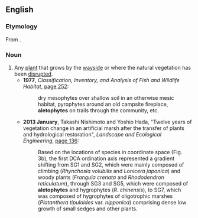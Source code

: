 ==English==
{{rfv}}
===Etymology===
From {{etyl|grc|en}} {{m|grc|ἀλήτης||wanderer, vagrant}} {{suffix||phyte|t2=plant|lang=en}}.

===Noun===
{{en-noun}}

# Any [[plant]] that grows by the [[wayside]] or where the natural vegetation has been [[disrupted]].
#* '''1977''', ''Classification, Inventory, and Analysis of Fish and Wildlife Habitat'', [https://books.google.com/books?id=bzpIUC0JHCgC&q=%22aletophytes%22&dq=%22aletophytes%22&hl=en&sa=X&ei=mG60VJjsA6zHsQSAooKICg&ved=0CFcQ6AEwCg page 252]:
#*: dry mesophytes over shallow soil in an otherwise mesic habitat, pyrophytes around an old campsite fireplace, '''aletophytes''' on trails through the community, etc.
#* '''2013 January''', Takashi Nishimoto and Yoshio Hada, "Twelve years of vegetation change in an artificial marsh after the transfer of plants and hydrological restoration", ''Landscape and Ecological Engineering'', [http://link.springer.com/article/10.1007/s11355-011-0185-9 page 136]:
#*: Based on the locations of species in coordinate space (Fig. 3b), the first DCA ordination axis represented a gradient shifting from SG1 and SG2, which were mainly composed of climbing (''Rhynchosia volubilis'' and ''Lonicera japonica'') and woody plants (''Frangula crenata'' and ''Rhododendron reticulatum''), through SG3 and SG5, which were composed of '''aletophytes''' and hygrophytes (''R. chinensis''), to SG7, which was composed of hygrophytes of oligotrophic marshes (''Platanthera tipuloides'' var. ''nipponica'') comprising dense low growth of small sedges and other plants.